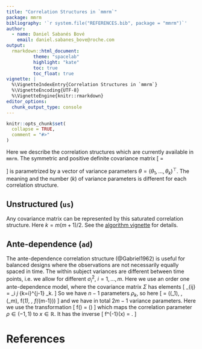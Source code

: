```yaml
---
title: "Correlation Structures in `mmrm`"
package: mmrm
bibliography: '`r system.file("REFERENCES.bib", package = "mmrm")`'
author:
  - name: Daniel Sabanés Bové
    email: daniel.sabanes_bove@roche.com
output:
  rmarkdown::html_document:
          theme: "spacelab"
          highlight: "kate"
          toc: true
          toc_float: true
vignette: |
  %\VignetteIndexEntry{Correlation Structures in `mmrm`}
  %\VignetteEncoding{UTF-8}
  %\VignetteEngine{knitr::rmarkdown}
editor_options:
  chunk_output_type: console
---
```


```r
knitr::opts_chunk$set(
  collapse = TRUE,
  comment = "#>"
)
```

Here we describe the correlation structures which are currently available in
`mmrm`.
The symmetric and positive definite covariance matrix
\[
\Sigma = \begin{pmatrix}
\sigma_1^2 & \sigma_{12} & \dots & \dots & \sigma_{1m} \\
\sigma_{21} & \sigma_2^2 & \sigma_{23} & \dots & \sigma_{2m}\\
\vdots & & \ddots & & \vdots \\
\vdots & & & \ddots & \vdots \\
\sigma_{m1} & \dots & \dots & \sigma_{m,m-1} & \sigma_m^2
\end{pmatrix}
\]
is parametrized by a vector of variance parameters
$\theta = (\theta_1, \dotsc, \theta_k)^\top$. The meaning and the
number ($k$) of variance parameters is different for each correlation structure.

## Unstructured (`us`)

Any covariance matrix can be represented by this saturated correlation structure.
Here $k = m (m+1) / 2$. See the [algorithm vignette](algorithm.html) for details.

## Ante-dependence (`ad`)

The ante-dependence correlation structure (@Gabriel1962) is useful for balanced
designs where the observations are not necessarily equally spaced in time.
The within subject variances are different between time points, i.e.
we allow for different $\sigma_i^2$, $i=1, \dotsc, m$.
Here we use an order one ante-dependence model, where the covariance matrix
$\Sigma$ has elements
\[
\sigma_{ij} = \sigma_i \sigma_j \prod_{k=i}^{j-1} \rho_k.
\]
So we have $n-1$ parameters $\rho_k$, so here
\[
\theta = (\log(\sigma_1), \dotsc, \log(\sigma_m), f(\rho_1), \dotsc, f(\rho_{m-1}))
\]
and we have in total $2m - 1$ variance parameters. Here we use the transformation
\[
\DeclareMathOperator{\sign}{sign}
f(\rho) = \sign(\rho) \sqrt{\frac{\rho^2}{1 - \rho^2}}
\]
which maps the correlation parameter $\rho \in (-1, 1)$ to $x \in \mathbb{R}$.
It has the inverse
\[
f^{-1}(x) = \frac{x}{\sqrt{1 + x^2}}.
\]

# References

